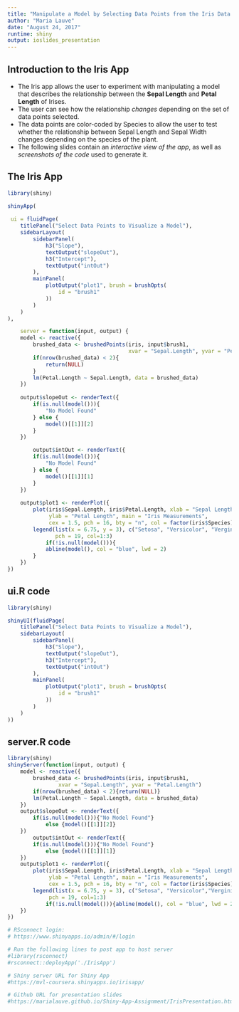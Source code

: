 ---
title: "Manipulate a Model by Selecting Data Points from the Iris Data Set"
author: "Maria Lauve"
date: "August 24, 2017"
runtime: shiny
output: ioslides_presentation
---

<style>
.title-slide {
    background-color: #deebf7
}
.title-slide hgroup > h1{
 color: #800000; 
}
slides > slide.title-slide p {
  color: #2c7fb8;
}
</style>

## Introduction to the Iris App

<style>
slide:not(.segue) h2{color: #800000}
slides > slide {
    background-color: #deebf7
</style>

<div class=blue3>
- The Iris app allows the user to experiment with manipulating a model that describes the relationship between the **Sepal Length** and **Petal Length** of Irises.
- The user can see how the relationship *changes* depending on the set of data points selected.
- The data points are color-coded by Species to allow the user to test whether the relationship between Sepal Length and Sepal Width changes depending on the species of the plant.
- The following slides contain an *interactive view of the app*, as well as *screenshots of the code* used to generate it.
</div>

## The Iris App

```{r, echo=FALSE}
library(shiny)

shinyApp(
  
 ui = fluidPage(
    titlePanel("Select Data Points to Visualize a Model"),
    sidebarLayout(
        sidebarPanel(
            h3("Slope"),
            textOutput("slopeOut"),
            h3("Intercept"),
            textOutput("intOut")
        ),
        mainPanel(
            plotOutput("plot1", brush = brushOpts(
                id = "brush1"
            ))
        )
    )
),

    server = function(input, output) {
    model <- reactive({
        brushed_data <- brushedPoints(iris, input$brush1,
                                      xvar = "Sepal.Length", yvar = "Petal.Length")
        if(nrow(brushed_data) < 2){
            return(NULL)
        }
        lm(Petal.Length ~ Sepal.Length, data = brushed_data)
    })
    
    output$slopeOut <- renderText({
        if(is.null(model())){
            "No Model Found"
        } else {
            model()[[1]][2]
        }
    })

        output$intOut <- renderText({
        if(is.null(model())){
            "No Model Found"
        } else {
            model()[[1]][1]
        }
    })
    
    output$plot1 <- renderPlot({
        plot(iris$Sepal.Length, iris$Petal.Length, xlab = "Sepal Length",
             ylab = "Petal Length", main = "Iris Measurements",
             cex = 1.5, pch = 16, bty = "n", col = factor(iris$Species))
        legend(list(x = 6.75, y = 3), c("Setosa", "Versicolor", "Verginica"),
               pch = 19, col=1:3)
            if(!is.null(model())){
            abline(model(), col = "blue", lwd = 2)
        }
    })
})

```

## ui.R code {.smaller}

```{r, eval=FALSE}
library(shiny)

shinyUI(fluidPage(
    titlePanel("Select Data Points to Visualize a Model"),
    sidebarLayout(
        sidebarPanel(
            h3("Slope"),
            textOutput("slopeOut"),
            h3("Intercept"),
            textOutput("intOut")
        ),
        mainPanel(
            plotOutput("plot1", brush = brushOpts(
                id = "brush1"
            ))
        )
    )
))
```

## server.R code {.smaller}

<style>
.slide {
    /*margin-top: -25px;
    margin-bottom: -25px*/
    padding: 5px 40px
}
</style>

```{r, eval=FALSE}
library(shiny)
shinyServer(function(input, output) {
    model <- reactive({
        brushed_data <- brushedPoints(iris, input$brush1,
                xvar = "Sepal.Length", yvar = "Petal.Length")
        if(nrow(brushed_data) < 2){return(NULL)}
        lm(Petal.Length ~ Sepal.Length, data = brushed_data)
    })
    output$slopeOut <- renderText({
        if(is.null(model())){"No Model Found"}
            else {model()[[1]][2]}
    })
        output$intOut <- renderText({
        if(is.null(model())){"No Model Found"}
            else {model()[[1]][1]}
    })
    output$plot1 <- renderPlot({
        plot(iris$Sepal.Length, iris$Petal.Length, xlab = "Sepal Length",
             ylab = "Petal Length", main = "Iris Measurements",
             cex = 1.5, pch = 16, bty = "n", col = factor(iris$Species))
        legend(list(x = 6.75, y = 3), c("Setosa", "Versicolor","Verginica"),
             pch = 19, col=1:3)
            if(!is.null(model())){abline(model(), col = "blue", lwd = 2)}
    })
})
```
        

```{r, echo=FALSE}
# RSconnect login:
# https://www.shinyapps.io/admin/#/login

# Run the following lines to post app to host server
#library(rsconnect)
#rsconnect::deployApp('./IrisApp')

# Shiny server URL for Shiny App
#https://mvl-coursera.shinyapps.io/irisapp/

# Github URL for presentation slides
#https://marialauve.github.io/Shiny-App-Assignment/IrisPresentation.html#1
    
```
